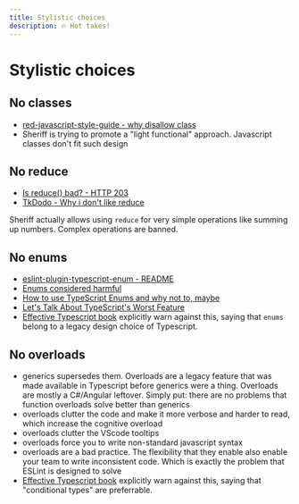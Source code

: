 ```yaml
---
title: Stylistic choices
description: 🔥 Hot takes!
---
```



# Stylistic choices

## No classes

- [red-javascript-style-guide - why disallow class](https://github.com/GrosSacASac/JavaScript-Set-Up/blob/master/js/red-javascript-style-guide/why-disallow-class.md)
- Sheriff is trying to promote a "light functional" approach. Javascript classes don't fit such design

## No reduce

- [Is reduce() bad? - HTTP 203](https://www.youtube.com/watch?v=qaGjS7-qWzg)
- [TkDodo - Why i don't like reduce](https://www.youtube.com/watch?v=qaGjS7-qWzg)

<Callout title="Info">

Sheriff actually allows using `reduce` for very simple operations like summing up numbers. Complex operations are banned.

</Callout>

## No enums

- [eslint-plugin-typescript-enum - README](https://github.com/shian15810/eslint-plugin-typescript-enum/blob/main/README.md)
- [Enums considered harmful](https://www.youtube.com/watch?v=jjMbPt_H3RQ)
- [How to use TypeScript Enums and why not to, maybe](https://www.youtube.com/watch?v=pWPClHdcvVg)
- [Let's Talk About TypeScript's Worst Feature](https://www.youtube.com/watch?v=Anu8vHXsavo)
- [Effective Typescript book](https://effectivetypescript.com) explicitly warn against this, saying that `enums` belong to a legacy design choice of Typescript.

## No overloads

- generics supersedes them. Overloads are a legacy feature that was made available in Typescript before generics were a thing. Overloads are mostly a C#/Angular leftover. Simply put: there are no problems that function overloads solve better than generics
- overloads clutter the code and make it more verbose and harder to read, which increase the cognitive overload
- overloads clutter the VScode tooltips
- overloads force you to write non-standard javascript syntax
- overloads are a bad practice. The flexibility that they enable also enable your team to write inconsistent code. Which is exactly the problem that ESLint is designed to solve
- [Effective Typescript book](https://effectivetypescript.com) explicitly warn against this, saying that "conditional types" are preferrable.
